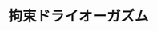 ---
artistId: "Funa"
title: "拘束ドライオーガズム"
description: "pixivリクエストより性的な拷問でドライでイカされた後というシチュエーションでベルクー〇を描かせて頂きました！"
thumbnail: "https://ik.imagekit.io/dgfwhfvkn/kemono/Funa/3279652/%E6%8B%98%E6%9D%9F%E3%83%89%E3%83%A9%E3%82%A4%E3%82%AA%E3%83%BC%E3%82%AC%E3%82%BA%E3%83%A0%20(3)_Bw7dceUMQ.avif?updatedAt=1737711217180"
images:
  - url: "https://ik.imagekit.io/dgfwhfvkn/kemono/Funa/3279652/%E6%8B%98%E6%9D%9F%E3%83%89%E3%83%A9%E3%82%A4%E3%82%AA%E3%83%BC%E3%82%AC%E3%82%BA%E3%83%A0%20(3)_Bw7dceUMQ.avif?updatedAt=1737711217180"
    isNSFW: false
  - url: "https://ik.imagekit.io/dgfwhfvkn/kemono/Funa/3279652/%E6%8B%98%E6%9D%9F%E3%83%89%E3%83%A9%E3%82%A4%E3%82%AA%E3%83%BC%E3%82%AC%E3%82%BA%E3%83%A0%20(1)_3X4JBrFcp.avif?updatedAt=1737711217213"
    isNSFW: false
  - url: "https://ik.imagekit.io/dgfwhfvkn/kemono/Funa/3279652/%E6%8B%98%E6%9D%9F%E3%83%89%E3%83%A9%E3%82%A4%E3%82%AA%E3%83%BC%E3%82%AC%E3%82%BA%E3%83%A0%20(2)_3PPP11j70.avif?updatedAt=1737711217149"
    isNSFW: true
platform: "Fanbox"
type: "gallery"
publishDate: "2022-01-16"
updateDate: "2023-04-16"
isNSFW: true
tier: "エクストラプラン"
---